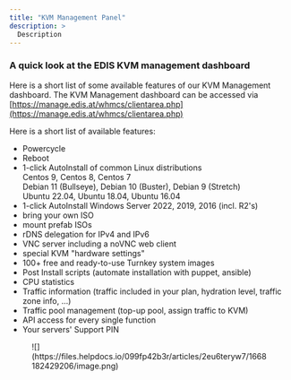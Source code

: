 ```yaml
---
title: "KVM Management Panel"
description: >
  Description
---
```


### **A quick look at the EDIS KVM management dashboard**

Here is a short list of some available features of our KVM Management dashboard. The KVM Management dashboard can be accessed via [https://manage.edis.at/whmcs/clientarea.php](https://manage.edis.at/whmcs/clientarea.php)

Here is a short list of available features:

*   Powercycle
*   Reboot
*   1-click AutoInstall of common Linux distributions  
    Centos 9, Centos 8, Centos 7  
    Debian 11 (Bullseye), Debian 10 (Buster), Debian 9 (Stretch)  
    Ubuntu 22.04, Ubuntu 18.04, Ubuntu 16.04
*   1-click AutoInstall Windows Server 2022, 2019, 2016 (incl. R2's)
*   bring your own ISO
*   mount prefab ISOs
*   rDNS delegation for IPv4 and IPv6
*   VNC server including a noVNC web client
*   special KVM "hardware settings"
*   100+ free and ready-to-use Turnkey system images
*   Post Install scripts (automate installation with puppet, ansible)
*   CPU statistics
*   Traffic information (traffic included in your plan, hydration level, traffic zone info, ...)
*   Traffic pool management (top-up pool, assign traffic to KVM)
*   API access for every single function
*   Your servers' Support PIN

<figure>![](https://files.helpdocs.io/099fp42b3r/articles/2eu6teryw7/1668182429206/image.png)</figure>